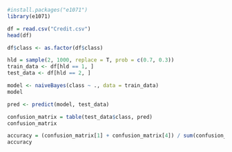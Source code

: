 ```r
#install.packages("e1071")
library(e1071)
```

```r
df = read.csv("Credit.csv")
head(df)
```

```r
df$class <- as.factor(df$class)
```

```r
hld = sample(2, 1000, replace = T, prob = c(0.7, 0.3))
train_data <- df[hld == 1, ]
test_data <- df[hld == 2, ]
```

```r
model <- naiveBayes(class ~ ., data = train_data)
model
```

```r
pred <- predict(model, test_data)
```

```r
confusion_matrix = table(test_data$class, pred)
confusion_matrix
```

```r
accuracy = (confusion_matrix[1] + confusion_matrix[4]) / sum(confusion_matrix)
accuracy
```

